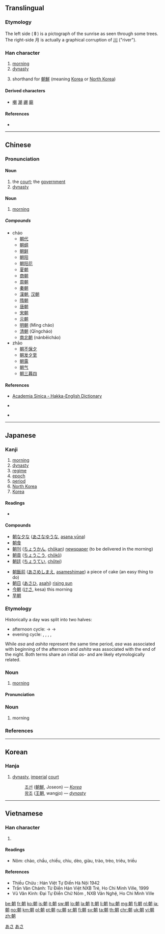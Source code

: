 ==Translingual==

===Etymology===
{{Han compound|𠦝|月|ls=psc|c1=2|c2=p}}

The left side (𠦝) is a pictograph of the sunrise as seen through some trees. The right-side 月 is actually a graphical corruption of [[川]] ("river").

===Han character===
{{stroke order}}
{{Han char|rn=74|rad=月|as=08|sn=12|four=47420|canj=JJB|ids=⿰𠦝月}}

# [[morning]]
# [[dynasty]]
# {{senseid|mul|Korea}}shorthand for [[朝鮮]] (meaning [[Korea]] or [[North Korea]])

====Derived characters====
* [[嘲]] [[潮]] [[謿]] [[廟]]

====References====
* {{Han ref|kx=0506.030|dkj=14374|dj=0885.070|hdz=32084.080|uh=671D|ud=26397|bh=B4C2|bd=46274}}

----

==Chinese==
{{zh-forms}}

===Pronunciation===
{{zh-pron
|m=cháo,zhāo
|c=ciu4,ziu1
|h=pfs=chau/cheu;hpy=cau2, ceu2, zau1, zeu1
|mn=tiâu/tiau
|w=
|mc=y
|oc=y
|ma=zh-cháo.ogg
|cat=n,pn
}}
{{attention|zh|pronunciation section needs to be split}}

====Noun====
{{cmn-noun|ts|pin=cháo|pint=chao2}}

# the [[court]]; the [[government]]
# [[dynasty]]

====Noun====
{{cmn-noun|ts|pin=zhāo|pint=zhao1}}

# {{senseid|cmn|morning}} [[morning]]

=====Compounds=====
* cháo
** [[朝代]]
** [[朝纲]]
** [[朝鲜]]
** [[朝阳]]
** [[朝阳花]]
** [[夏朝]]<!-- xia -->
** [[商朝]]<!-- shang -->
** [[周朝]]<!-- zhou -->
** [[秦朝]]<!-- qin -->
** [[漢朝]], [[汉朝]]<!-- han -->
** [[隋朝]]<!-- sui -->
** [[唐朝]]<!-- tang -->
** [[宋朝]]<!-- song -->
** [[元朝]]<!-- yuan -->
** [[明朝]] (Míng cháo)
** [[清朝]] (Qīngcháo)
** [[南北朝]] (nánběicháo)
* zhāo
** [[朝不保夕]]
** [[朝发夕至]]
** [[朝露]]
** [[朝气]]
** [[朝三暮四]]

====References====
* {{qualifier|Hakka}} [http://minhakka.ling.sinica.edu.tw/bkg/hakyin/search.php?DETAIL=1&LIMIT=id=774&dbname=su_tian_1&graph=2 Academia Sinica - Hakka-English Dictionary]
* {{qualifier|Hakka}} {{R:hak:Lau 1997}}
* {{qualifier|Min Nan}} {{thcwd|8501}}

----

==Japanese==

===Kanji===
{{ja-kanji|grade=2|rs=月08}}

# [[morning]]
# [[dynasty]]
# [[regime]]
# [[epoch]]
# [[period]]
# [[North Korea]]
# [[Korea]]

====Readings====
* {{ja-readings
|goon=[[ちょう]] (chō) < [[てう]] (teu), [[じょう]] < [[でう]] (deu) {{qualifier|non-[[w:Jōyō kanji|Jōyō]] reading}}
|kanon=[[ちょう]] (chō) < [[てう]] (teu)
|kun=[[あさ]] (asa), [[あした]] (ashita), [[あつまる]] (atsumaru)
|nanori=[[とも]] (tomo)}}

====Compounds====
{{top2}}
* [[朝な夕な]] ([[あさなゆうな]], [[asana yūna]])
* [[朝食]]
* [[朝刊]] ([[ちょうかん]], [[chōkan]]) [[newspaper]] (to be delivered in the morning)
* [[朝貢]] ([[ちょうこう]], [[chōkō]])
* [[朝廷]] ([[ちょうてい]], [[chōtei]])
{{mid2}}
* [[朝飯前]] ([[あさめしまえ]], [[asameshimae]]) a piece of cake (an easy thing to do)
* [[朝日]] ([[あさひ]], [[asahi]]) [[rising sun]]
* [[今朝]] ([[けさ]], kesa) this morning
* [[早朝]]
{{bottom}}

===Etymology===
Historically a day was split into two halves:
* afternoon cycle: {{ja-r|朝|あさ}} -> {{ja-r|昼|ひる}} -> {{ja-r|夕|ゆう}}
* evening cycle: {{ja-r|夕べ|ゆうべ}}, {{ja-r|宵|よい}}, {{ja-r|夜%中|よ%なか}}, {{ja-r|暁|あかつき}}, {{ja-r|朝|あした}}
While ''asa'' and ''ashita'' represent the same time period, ''asa'' was associated with beginning of the afternoon and ''ashita'' was associated with the end of the night. Both terms share an initial ''as-'' and are likely etymologically related.

===Noun===
{{ja-noun|あさ}}

# [[morning]]

====Pronunciation====
{{ja-pron|yomi=k|あさ|acc=1|acc_ref=SMK2}}

===Noun===
{{ja-noun|あした}}

# morning

===References===
<references/>

[[Category:1000 Japanese basic words|あさ]]
[[Category:ja:Time|あさ]]

----

==Korean==

===Hanja===
{{ko-hanja|hangeul=[[조]]|eumhun=|rv=jo|mr=cho|y=co}}

# [[dynasty]], [[imperial]] [[court]]
#: [[조선]] ([[朝鮮]], Joseon) &mdash; ''[[Korea]]''
#: [[왕조]] ([[王朝]], wangjo) &mdash; ''[[dynasty]]''

----

==Vietnamese==

===Han character===
{{vi-hantu|[[triều]], [[chầu]], [[chào]], [[tràu]], [[trều]], [[triêu]], [[chiều]], [[giàu]], [[giầu]], [[trào]]|rs=月08}}
# {{defn|lang=vi|sort=月08}}

====Readings====
* Nôm: chào, chầu, chiều, chìu, dèo, giàu, trào, trèo, triêu, triều

====References====
* Thiều Chửu : Hán Việt Tự Điển Hà Nội 1942
* Trần Văn Chánh: Từ Điển Hán Việt NXB Trẻ, Ho Chi Minh Ville, 1999
* Vũ Văn Kính: Đại Tự Điển Chữ Nôm , NXB Văn Nghệ, Ho Chi Minh Ville

[[be:朝]]
[[fr:朝]]
[[ko:朝]]
[[is:朝]]
[[it:朝]]
[[sw:朝]]
[[lo:朝]]
[[la:朝]]
[[lt:朝]]
[[li:朝]]
[[hu:朝]]
[[mg:朝]]
[[fj:朝]]
[[nl:朝]]
[[ja:朝]]
[[no:朝]]
[[km:朝]]
[[pl:朝]]
[[pt:朝]]
[[ru:朝]]
[[sr:朝]]
[[fi:朝]]
[[sv:朝]]
[[ta:朝]]
[[th:朝]]
[[chr:朝]]
[[uk:朝]]
[[vi:朝]]
[[zh:朝]]